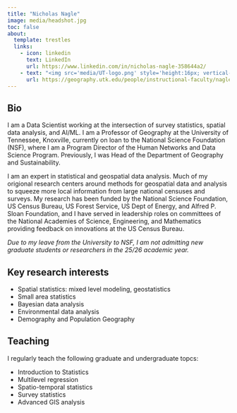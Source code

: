 ```yaml
---
title: "Nicholas Nagle"
image: media/headshot.jpg
toc: false 
about:
  template: trestles
  links: 
    - icon: linkedin
      text: LinkedIn
      url: https://www.linkedin.com/in/nicholas-nagle-358644a2/
    - text: "<img src='media/UT-logo.png' style='height:16px; vertical-align:-2px;'> Faculty Page"
      url: https://geography.utk.edu/people/instructional-faculty/nagle-nicholas/
---
```


## Bio
I am a Data Scientist working at the intersection of survey statistics, spatial data analysis, and AI/ML.
I am a Professor of Geography at the University of Tennessee, Knoxville, currently on loan to the National Science Foundation (NSF), where I am a Program Director of the Human Networks and Data Science Program. Previously, I was Head of the Department of Geography and Sustainability.

I am an expert in statistical and geospatial data analysis. Much of my origional research centers around methods for geospatial data and analysis to squeeze more local information from large national censuses and surveys. My research has been funded by the National Science Foundation, US Census Bureau, US Forest Service, US Dept of Energy, and Alfred P. Sloan Foundation, and I have served in leadership roles on committees of the National Academies of Science, Engineering, and Mathematics providing feedback on innovations at the US Census Bureau.

*Due to my leave from the University to NSF, I am not admitting new graduate students or researchers in the 25/26 academic year.*

## Key research interests

* Spatial statistics: mixed level modeling, geostatistics
* Small area statistics
* Bayesian data analysis
* Environmental data analysis
* Demography and Population Geography

## Teaching

I regularly teach the following graduate and undergraduate topcs:

* Introduction to Statistics
* Multilevel regression
* Spatio-temporal statistics
* Survey statistics
* Advanced GIS analysis



